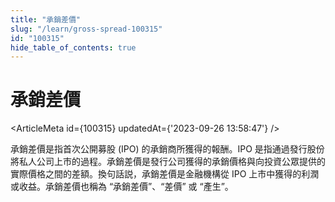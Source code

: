 ```yaml
---
title: "承銷差價"
slug: "/learn/gross-spread-100315"
id: "100315"
hide_table_of_contents: true
---
```



# 承銷差價

<ArticleMeta id={100315} updatedAt={'2023-09-26 13:58:47'} />
<div className='border-solid border-b border-t-0 my-4 border-[var(--ifm-color-gray-300)]' />

承銷差價是指首次公開募股 (IPO) 的承銷商所獲得的報酬。IPO 是指通過發行股份將私人公司上市的過程。承銷差價是發行公司獲得的承銷價格與向投資公眾提供的實際價格之間的差額。換句話説，承銷差價是金融機構從 IPO 上市中獲得的利潤或收益。承銷差價也稱為 “承銷差價”、“差價” 或 “產生”。
